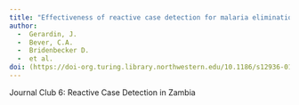 ```yaml
---
title: "Effectiveness of reactive case detection for malaria elimination in three archetypical transmission settings: a modelling study"
author: 
  -  Gerardin, J.
  -  Bever, C.A.
  -  Bridenbecker D.
  -  et al.
doi: (https://doi-org.turing.library.northwestern.edu/10.1186/s12936-017-1903-z
---
```


Journal Club 6: Reactive Case Detection in Zambia